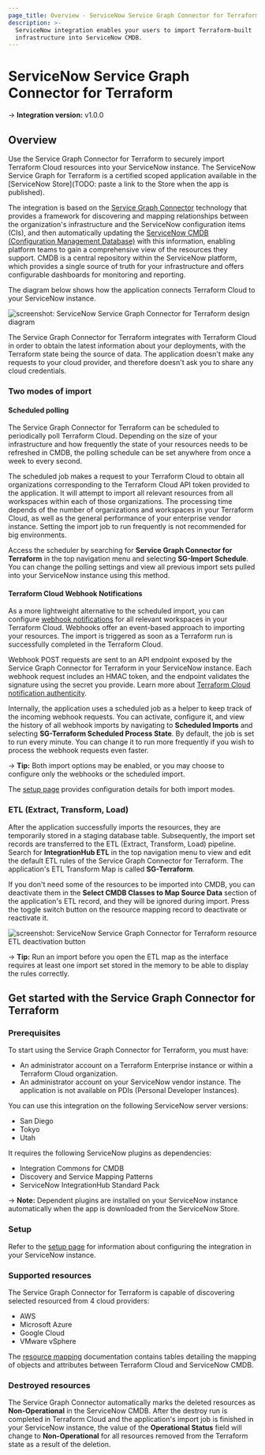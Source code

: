 ```yaml
---
page_title: Overview - ServiceNow Service Graph Connector for Terraform Integration - Terraform Cloud
description: >-
  ServiceNow integration enables your users to import Terraform-built
  infrastructure into ServiceNow CMDB.
---
```


# ServiceNow Service Graph Connector for Terraform

-> **Integration version:**  v1.0.0

## Overview

Use the Service Graph Connector for Terraform to securely import Terraform Cloud resources into your ServiceNow instance. The ServiceNow Service Graph for Terraform is a certified scoped application available in the [ServiceNow Store](TODO: paste a link to the Store when the app is published).

<!--
<TODO: Include a Store link and a screenshot of the plugin to install> 
-->

The integration is based on the [Service Graph Connector](https://www.servicenow.com/products/service-graph-connectors.html) technology that provides a framework for discovering and mapping relationships between the organization's infrastructure and the ServiceNow configuration items (CIs), and then automatically updating the [ServiceNow CMDB (Configuration Management Database)](https://www.servicenow.com/products/servicenow-platform/configuration-management-database.html) with this information, enabling platform teams to gain a comprehensive view of the resources they support. CMDB is a central repository within the ServiceNow platform, which provides a single source of truth for your infrastructure and offers configurable dashboards for monitoring and reporting.

The diagram below shows how the application connects Terraform Cloud to your ServiceNow instance. 

![screenshot: ServiceNow Service Graph Connector for Terraform design diagram](/img/docs/service-now-service-graph-design.png)

The Service Graph Connector for Terraform integrates with Terraform Cloud in order to obtain the latest information about your deployments, with the Terraform state being the source of data. The application doesn't make any requests to your cloud provider, and therefore doesn't ask you to share any cloud credentials.

### Two modes of import

#### Scheduled polling

The Service Graph Connector for Terraform can be scheduled to periodically poll Terraform Cloud. Depending on the size of your infrastructure and how frequently the state of your resources needs to be refreshed in CMDB, the polling schedule can be set anywhere from once a week to every second.

The scheduled job makes a request to your Terraform Cloud to obtain all organizations corresponding to the Terraform Cloud API token provided to the application. It will attempt to import all relevant resources from all workspaces within each of those organizations. The processing time depends of the number of organizations and workspaces in your Terraform Cloud, as well as the general performance of your enterprise vendor instance. Setting the import job to run frequently is not recommended for big environments.

Access the scheduler by searching for **Service Graph Connector for Terraform** in the top navigation menu and selecting **SG-Import Schedule**. You can change the polling settings and view all previous import sets pulled into your ServiceNow instance using this method.

#### Terraform Cloud Webhook Notifications

As a more lightweight alternative to the scheduled import, you can configure [webhook notifications](https://developer.hashicorp.com/terraform/cloud-docs/workspaces/settings/notifications) for all relevant workspaces in your Terraform Cloud. Webhooks offer an event-based approach to importing your resources. The import is triggered as soon as a Terraform run is successfully completed in the Terraform Cloud.

Webhook POST requests are sent to an API endpoint exposed by the Service Graph Connector for Terraform in your ServiceNow instance. Each webhook request includes an HMAC token, and the endpoint validates the signature using the secret you provide. Learn more about [Terraform Cloud notification authenticity](https://developer.hashicorp.com/terraform/cloud-docs/workspaces/settings/notifications).

Internally, the application uses a scheduled job as a helper to keep track of the incoming webhook requests. You can activate, configure it, and view the history of all webhook imports by navigating to **Scheduled Imports** and selecting **SG-Terraform Scheduled Process State**. By default, the job is set to run every minute. You can change it to run more frequently if you wish to process the webhook requests even faster.

-> **Tip:** Both import options may be enabled, or you may choose to configure only the webhooks or the scheduled import. 

The [setup page](/terraform/cloud-docs/integrations/service-graph/service-graph-setup) provides configuration details for both import modes.

### ETL (Extract, Transform, Load)

After the application successfully imports the resources, they are temporarily stored in a staging database table. Subsequently, the import set records are transferred to the ETL (Extract, Transform, Load) pipeline. Search for **IntegrationHub ETL** in the top navigation menu to view and edit the default ETL rules of the Service Graph Connector for Terraform. The application's ETL Transform Map is called **SG-Terraform**.

If you don't need some of the resources to be imported into CMDB, you can deactivate them in the **Select CMDB Classes to Map Source Data** section of the application's ETL record, and they will be ignored during import. Press the toggle switch button on the resource mapping record to deactivate or reactivate it.

![screenshot: ServiceNow Service Graph Connector for Terraform resource ETL deactivation button](/img/docs/service-now-service-graph-deactivate-etl.png)

-> **Tip:** Run an import before you open the ETL map as the interface requires at least one import set stored in the memory to be able to display the rules correctly. 

## Get started with the Service Graph Connector for Terraform

### Prerequisites

To start using the Service Graph Connector for Terraform, you must have:

- An administrator account on a Terraform Enterprise instance or within a Terraform Cloud organization.
- An administrator account on your ServiceNow vendor instance. The application is not available on PDIs (Personal Developer Instances).

You can use this integration on the following ServiceNow server versions:

- San Diego
- Tokyo
- Utah

It requires the following ServiceNow plugins as dependencies:

- Integration Commons for CMDB
- Discovery and Service Mapping Patterns
- ServiceNow IntegrationHub Standard Pack

-> **Note:** Dependent plugins are installed on your ServiceNow instance automatically when the app is downloaded from the ServiceNow Store.

### Setup

Refer to the [setup page](/terraform/cloud-docs/integrations/service-now/service-graph/service-graph-setup) for information about configuring the integration in your ServiceNow instance.

### Supported resources

The Service Graph Connector for Terraform is capable of discovering selected resourced from 4 cloud providers:

- AWS
- Microsoft Azure
- Google Cloud
- VMware vSphere

The [resource mapping](/terraform/cloud-docs/integrations/service-now/service-graph/resource-coverage) documentation contains tables detailing the mapping of objects and attributes between Terraform Cloud and ServiceNow CMDB.

### Destroyed resources

The Service Graph Connector automatically marks the deleted resources as **Non-Operational** in the ServiceNow CMDB. After the destroy run is completed in Terraform Cloud and the application's import job is finished in your ServiceNow instance, the value of the **Operational Status** field will change to **Non-Operational** for all resources removed from the Terraform state as a result of the deletion.


